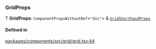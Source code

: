 ### GridProps

Ƭ **GridProps**: `ComponentPropsWithoutRef`\<`"div"`\> & [`GridShorthandProps`](/components/grid-shorthand/props.md)

#### Defined in

[packages/components/src/grid/grid.tsx:44](https://github.com/vtex/shoreline/blob/74b3e0b4f/packages/components/src/grid/grid.tsx#L44)
